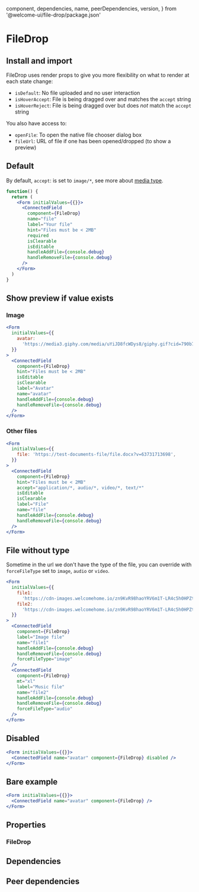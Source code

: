 
  component,
  dependencies,
  name,
  peerDependencies,
  version,
} from '@welcome-ui/file-drop/package.json'

# FileDrop

<tagversion version={version} name={name} component={component} />

## Install and import

<usage component={component} name={name} peerDependencies={peerDependencies} />

FileDrop uses render props to give you more flexibility on what to render at each state change:

- `isDefault`: No file uploaded and no user interaction
- `isHoverAccept`: File is being dragged over and matches the `accept` string
- `isHoverReject`: File is being dragged over but does _not_ match the `accept` string

You also have access to:

- `openFile`: To open the native file chooser dialog box
- `fileUrl`: URL of file if one has been opened/dropped (to show a preview)

## Default

By default, `accept`: is set to `image/*`, see more about [media type](https://www.iana.org/assignments/media-types/media-types.xhtml).

```jsx
function() {
  return (
    <Form initialValues={{}}>
      <ConnectedField
        component={FileDrop}
        name="file"
        label="Your file"
        hint="Files must be < 2MB"
        required
        isClearable
        isEditable
        handleAddFile={console.debug}
        handleRemoveFile={console.debug}
      />
    </Form>
  )
}
```

## Show preview if value exists

### Image

```jsx
<Form
  initialValues={{
    avatar:
      'https://media3.giphy.com/media/uYiJD8fcWDys8/giphy.gif?cid=790b76115d08fb457747437951ff7674&rid=giphy.gif',
  }}
>
  <ConnectedField
    component={FileDrop}
    hint="Files must be < 2MB"
    isEditable
    isClearable
    label="Avatar"
    name="avatar"
    handleAddFile={console.debug}
    handleRemoveFile={console.debug}
  />
</Form>
```

### Other files

```jsx
<Form
  initialValues={{
    file: 'https://test-documents-file/file.docx?v=63731713698',
  }}
>
  <ConnectedField
    component={FileDrop}
    hint="Files must be < 2MB"
    accept="application/*, audio/*, video/*, text/*"
    isEditable
    isClearable
    label="File"
    name="file"
    handleAddFile={console.debug}
    handleRemoveFile={console.debug}
  />
</Form>
```

## File without type

Sometime in the url we don't have the type of the file, you can override with `forceFileType` set to `image`, `audio` or `video`.

```jsx
<Form
  initialValues={{
    file1:
      'https://cdn-images.welcomehome.io/zn9KvR98haoYRV6m1T-LR4c5h0HPZtVtvzwKPv02wgA/rs:auto:600::/q:100/czM6Ly93aC1wcml2YXRlLXByb2R1Y3Rpb24vcHJvZHVjdGlvbi91cGxvYWRzL3doL2Jsb2Nrcy9iZTI2MTc4OC1mYjc5LTRlZTQtYjQ4OC04ZDhiYTk4YTY3NDIvY292ZXIvdHdpdHRlckB4Mi5wbmc',
    file2:
      'https://cdn-images.welcomehome.io/zn9KvR98haoYRV6m1T-LR4c5h0HPZtVtvzwKPv02wgA/rs:auto:600::/q:100/czM6Ly93aC1wcml2YXRlLXByb2R1Y3Rpb24vcHJvZHVjdGlvbi91cGxvYWRzL3doL2Jsb2Nrcy9iZTI2MTc4OC1mYjc5LTRlZTQtYjQ4OC04ZDhiYTk4YTY3NDIvY292ZXIvdHdpdHRlckB4Mi5wbmc',
  }}
>
  <ConnectedField
    component={FileDrop}
    label="Image file"
    name="file1"
    handleAddFile={console.debug}
    handleRemoveFile={console.debug}
    forceFileType="image"
  />
  <ConnectedField
    component={FileDrop}
    mt="xl"
    label="Music file"
    name="file2"
    handleAddFile={console.debug}
    handleRemoveFile={console.debug}
    forceFileType="audio"
  />
</Form>
```

## Disabled

```jsx
<Form initialValues={{}}>
  <ConnectedField name="avatar" component={FileDrop} disabled />
</Form>
```

## Bare example

```jsx
<Form initialValues={{}}>
  <ConnectedField name="avatar" component={FileDrop} />
</Form>
```

## Properties

### FileDrop

<props propTypes={props.propTypes.FileDrop} />

## Dependencies

<dependencies dependencies={dependencies} />

## Peer dependencies

<dependencies dependencies={peerDependencies} />

